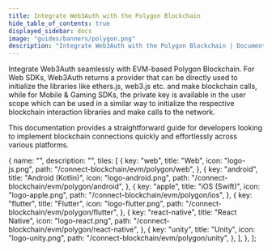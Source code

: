 ```yaml
---
title: Integrate Web3Auth with the Polygon Blockchain
hide_table_of_contents: true
displayed_sidebar: docs
image: "guides/banners/polygon.png"
description: "Integrate Web3Auth with the Polygon Blockchain | Documentation - Web3Auth"
---
```



<SEO
  title="Integrate Web3Auth with the Polygon Blockchain"
  description="Integrate Web3Auth with the Polygon Blockchain | Documentation - Web3Auth"
  image="https://web3auth.io/docs/guides/banners/polygon.png"
  slug="/connect-blockchain/evm/polygon"
/>

Integrate Web3Auth seamlessly with EVM-based Polygon Blockchain. For Web SDKs, Web3Auth returns a provider that can be directly used to initialize the
libraries like ethers.js, web3.js etc. and make blockchain calls, while for Mobile & Gaming SDKs, the private key is available in the user scope which
can be used in a similar way to initialize the respective blockchain interaction libraries and make calls to the network.

This documentation provides a straightforward guide for developers looking to implement blockchain connections quickly and effortlessly across various
platforms.

  {
    name: "",
    description: "",
    tiles: [
      {
        key: "web",
        title: "Web",
        icon: "logo-js.png",
        path: "/connect-blockchain/evm/polygon/web",
      },
      {
        key: "android",
        title: "Android (Kotlin)",
        icon: "logo-android.png",
        path: "/connect-blockchain/evm/polygon/android",
      },
      {
        key: "apple",
        title: "iOS (Swift)",
        icon: "logo-apple.png",
        path: "/connect-blockchain/evm/polygon/ios",
      },
      {
        key: "flutter",
        title: "Flutter",
        icon: "logo-flutter.png",
        path: "/connect-blockchain/evm/polygon/flutter",
      },
      {
        key: "react-native",
        title: "React Native",
        icon: "logo-react.png",
        path: "/connect-blockchain/evm/polygon/react-native",
      },
      {
        key: "unity",
        title: "Unity",
        icon: "logo-unity.png",
        path: "/connect-blockchain/evm/polygon/unity",
      },
    ],
  },
];

<Tiles tileGroups={Polygon} />
